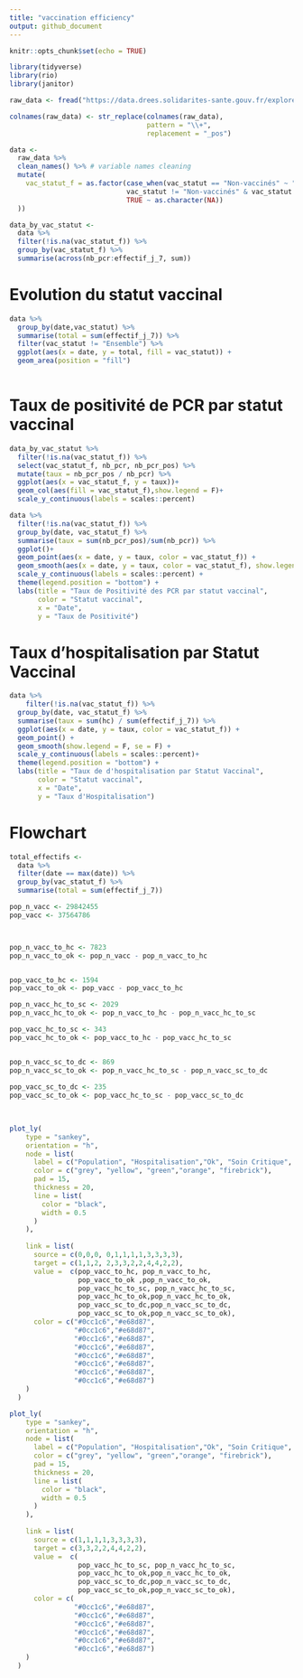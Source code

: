 ```yaml
---
title: "vaccination efficiency"
output: github_document
---
```


```r
knitr::opts_chunk$set(echo = TRUE)
```

```r
library(tidyverse)
library(rio)
library(janitor)
```

```r
raw_data <- fread("https://data.drees.solidarites-sante.gouv.fr/explore/dataset/covid-19-resultats-issus-des-appariements-entre-si-vic-si-dep-et-vac-si/download/?format=csv&timezone=Europe/Berlin&lang=fr&use_labels_for_header=true&csv_separator=%3B")

colnames(raw_data) <- str_replace(colnames(raw_data),
                                  pattern = "\\+", 
                                  replacement = "_pos")


```

```r
data <- 
  raw_data %>%
  clean_names() %>% # variable names cleaning
  mutate(
    vac_statut_f = as.factor(case_when(vac_statut == "Non-vaccinés" ~ "Non vaccinés",
                             vac_statut != "Non-vaccinés" & vac_statut != "Ensemble" ~ "Vacciné (ou partielement)",
                             TRUE ~ as.character(NA)) 
  ))
```


```r
data_by_vac_statut <-
  data %>% 
  filter(!is.na(vac_statut_f)) %>%
  group_by(vac_statut_f) %>%
  summarise(across(nb_pcr:effectif_j_7, sum))
```

# Evolution du statut vaccinal


```r
data %>%
  group_by(date,vac_statut) %>%
  summarise(total = sum(effectif_j_7)) %>%
  filter(vac_statut != "Ensemble") %>%
  ggplot(aes(x = date, y = total, fill = vac_statut)) +
  geom_area(position = "fill")
  
```


# Taux de positivité de PCR par statut vaccinal

```r
data_by_vac_statut %>%
  filter(!is.na(vac_statut_f)) %>%
  select(vac_statut_f, nb_pcr, nb_pcr_pos) %>%
  mutate(taux = nb_pcr_pos / nb_pcr) %>%
  ggplot(aes(x = vac_statut_f, y = taux))+
  geom_col(aes(fill = vac_statut_f),show.legend = F)+
  scale_y_continuous(labels = scales::percent)
```

```r
data %>% 
  filter(!is.na(vac_statut_f)) %>%
  group_by(date, vac_statut_f) %>%
  summarise(taux = sum(nb_pcr_pos)/sum(nb_pcr)) %>%
  ggplot()+
  geom_point(aes(x = date, y = taux, color = vac_statut_f)) +
  geom_smooth(aes(x = date, y = taux, color = vac_statut_f), show.legend = F,se = F)+
  scale_y_continuous(labels = scales::percent) +
  theme(legend.position = "bottom") + 
  labs(title = "Taux de Positivité des PCR par statut vaccinal",
       color = "Statut vaccinal",
       x = "Date",
       y = "Taux de Positivité")

```


# Taux d'hospitalisation par Statut Vaccinal

```r
data %>%
    filter(!is.na(vac_statut_f)) %>%
  group_by(date, vac_statut_f) %>%
  summarise(taux = sum(hc) / sum(effectif_j_7)) %>%
  ggplot(aes(x = date, y = taux, color = vac_statut_f)) +
  geom_point() +
  geom_smooth(show.legend = F, se = F) +
  scale_y_continuous(labels = scales::percent)+
  theme(legend.position = "bottom") + 
  labs(title = "Taux de d'hospitalisation par Statut Vaccinal",
       color = "Statut vaccinal",
       x = "Date",
       y = "Taux d'Hospitalisation")
```

# Flowchart


```r


total_effectifs <- 
  data %>% 
  filter(date == max(date)) %>% 
  group_by(vac_statut_f) %>% 
  summarise(total = sum(effectif_j_7))

pop_n_vacc <- 29842455
pop_vacc <- 37564786



pop_n_vacc_to_hc <- 7823
pop_n_vacc_to_ok <- pop_n_vacc - pop_n_vacc_to_hc


pop_vacc_to_hc <- 1594
pop_vacc_to_ok <- pop_vacc - pop_vacc_to_hc

pop_n_vacc_hc_to_sc <- 2029
pop_n_vacc_hc_to_ok <- pop_n_vacc_to_hc - pop_n_vacc_hc_to_sc

pop_vacc_hc_to_sc <- 343
pop_vacc_hc_to_ok <- pop_vacc_to_hc - pop_vacc_hc_to_sc


pop_n_vacc_sc_to_dc <- 869
pop_n_vacc_sc_to_ok <- pop_n_vacc_hc_to_sc - pop_n_vacc_sc_to_dc
  
pop_vacc_sc_to_dc <- 235
pop_vacc_sc_to_ok <- pop_vacc_hc_to_sc - pop_vacc_sc_to_dc
  
  

plot_ly(
    type = "sankey",
    orientation = "h",
    node = list(
      label = c("Population", "Hospitalisation","Ok", "Soin Critique", "Décés"),
      color = c("grey", "yellow", "green","orange", "firebrick"),
      pad = 15,
      thickness = 20,
      line = list(
        color = "black",
        width = 0.5
      )
    ),
  
    link = list(
      source = c(0,0,0, 0,1,1,1,1,3,3,3,3),
      target = c(1,1,2, 2,3,3,2,2,4,4,2,2),
      value =  c(pop_vacc_to_hc, pop_n_vacc_to_hc,
                 pop_vacc_to_ok ,pop_n_vacc_to_ok,
                 pop_vacc_hc_to_sc, pop_n_vacc_hc_to_sc,
                 pop_vacc_hc_to_ok,pop_n_vacc_hc_to_ok,
                 pop_vacc_sc_to_dc,pop_n_vacc_sc_to_dc,
                 pop_vacc_sc_to_ok,pop_n_vacc_sc_to_ok),
      color = c("#0cc1c6","#e68d87",
                "#0cc1c6","#e68d87",
                "#0cc1c6","#e68d87",
                "#0cc1c6","#e68d87",
                "#0cc1c6","#e68d87",
                "#0cc1c6","#e68d87",
                "#0cc1c6","#e68d87",
                "#0cc1c6","#e68d87")
    )
  )
```

```r

plot_ly(
    type = "sankey",
    orientation = "h",
    node = list(
      label = c("Population", "Hospitalisation","Ok", "Soin Critique", "Décés"),
      color = c("grey", "yellow", "green","orange", "firebrick"),
      pad = 15,
      thickness = 20,
      line = list(
        color = "black",
        width = 0.5
      )
    ),
  
    link = list(
      source = c(1,1,1,1,3,3,3,3),
      target = c(3,3,2,2,4,4,2,2),
      value =  c(
                 pop_vacc_hc_to_sc, pop_n_vacc_hc_to_sc,
                 pop_vacc_hc_to_ok,pop_n_vacc_hc_to_ok,
                 pop_vacc_sc_to_dc,pop_n_vacc_sc_to_dc,
                 pop_vacc_sc_to_ok,pop_n_vacc_sc_to_ok),
      color = c(
                "#0cc1c6","#e68d87",
                "#0cc1c6","#e68d87",
                "#0cc1c6","#e68d87",
                "#0cc1c6","#e68d87",
                "#0cc1c6","#e68d87",
                "#0cc1c6","#e68d87")
    )
  )
```


